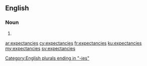 ==English==

===Noun===
{{head|en|plural}}

# {{plural of|expectancy|lang=en}}

[[Category:English plurals ending in "-ies"]]

[[ar:expectancies]]
[[cy:expectancies]]
[[fr:expectancies]]
[[ku:expectancies]]
[[my:expectancies]]
[[sv:expectancies]]